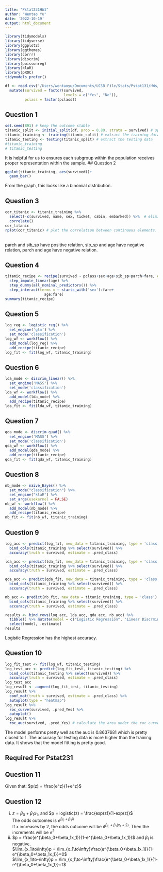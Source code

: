 ```yaml
---
title: "Pstat231HW3"
author: "Wentao Yu"
date: '2022-10-19'
output: html_document
---
```

```r
library(tidymodels)
library(tidyverse)
library(ggplot2)
library(ggthemes)
library(corrr)
library(discrim)
library(poissonreg)
library(klaR)
library(pROC)
tidymodels_prefer()
```

```r
df <- read.csv('/Users/wentaoyu/Documents/UCSB File/Stats/Pstat131/HWs/homework-3/data/titanic.csv') %>%
  mutate(survived = factor(survived, 
                           levels = c("Yes", "No")),
         pclass = factor(pclass))
```
## Question 1
```r
set.seed(891) # keep the outcome stable
titanic_split <- initial_split(df, prop = 0.80, strata = survived) # split the data and stratified on survived
titanic_training <- training(titanic_split) # extract the training data
titanic_testing <- testing(titanic_split) # extract the testing data
#titanic_training
# titanic_testing
```
It is helpful for us to ensures each subgroup within the population receives proper representation within the sample.
## Question 2
```r
ggplot(titanic_training, aes(survived))+
  geom_bar()
```
From the graph, this looks like a binomial distribution. 

## Question 3
```r
cor_titanic <- titanic_training %>% 
  select(-c(survived, name, sex, ticket, cabin, embarked)) %>%  # eliminate chr type elements
  correlate()
cor_titanic
rplot(cor_titanic) # plot the correlation between continuous elements. 
```
\
parch and sib_sp have positive relation, sib_sp and age have negative relation, parch and age have negative relation. 
 

## Question 4
```r
titanic_recipe <- recipe(survived ~ pclass+sex+age+sib_sp+parch+fare, data = titanic_training) %>%
  step_impute_linear(age) %>%
  step_dummy(all_nominal_predictors()) %>% 
  step_interact(terms = ~ starts_with('sex'):fare+
                  age:fare)
summary(titanic_recipe)
```
## Question 5
```r
log_reg <- logistic_reg() %>% 
  set_engine('glm') %>% 
  set_mode('classification')
log_wf <- workflow() %>% 
  add_model(log_reg) %>% 
  add_recipe(titanic_recipe)
log_fit <- fit(log_wf, titanic_training)
```
## Question 6
```r
lda_mode <- discrim_linear() %>% 
  set_engine('MASS') %>% 
  set_mode('classification')
lda_wf <- workflow() %>% 
  add_model(lda_mode) %>% 
  add_recipe(titanic_recipe)
lda_fit <- fit(lda_wf, titanic_training)
```
## Question 7
```r
qda_mode <- discrim_quad() %>% 
  set_engine('MASS') %>% 
  set_mode('classification')
qda_wf <- workflow() %>% 
  add_model(qda_mode) %>% 
  add_recipe(titanic_recipe)
qda_fit <- fit(qda_wf, titanic_training)
```
## Question 8
```r
nb_mode <- naive_Bayes() %>% 
  set_mode("classification") %>% 
  set_engine("klaR") %>% 
  set_args(usekernel = FALSE) 
nb_wf <- workflow() %>% 
  add_model(nb_mode) %>% 
  add_recipe(titanic_recipe)
nb_fit <- fit(nb_wf, titanic_training)
```
## Question 9 
```r
log_acc <- predict(log_fit, new_data = titanic_training, type = 'class') %>% 
  bind_cols(titanic_training %>% select(survived)) %>% 
  accuracy(truth = survived, estimate = .pred_class)
```
```r
lda_acc <- predict(lda_fit, new_data = titanic_training, type = 'class') %>% 
  bind_cols(titanic_training %>% select(survived)) %>% 
  accuracy(truth = survived, estimate = .pred_class)
```
```r
qda_acc <- predict(qda_fit, new_data = titanic_training, type = 'class') %>% 
  bind_cols(titanic_training %>% select(survived)) %>% 
  accuracy(truth = survived, estimate = .pred_class)
```
```r
nb_acc <- predict(nb_fit, new_data = titanic_training, type = 'class') %>% 
  bind_cols(titanic_training %>% select(survived)) %>% 
  accuracy(truth = survived, estimate = .pred_class)
```
```r
results <- bind_rows(log_acc, lda_acc, qda_acc, nb_acc) %>% 
  tibble() %>% mutate(model = c("Logistic Regression", "Linear Discrminant Analysis", "Quadratic Discrminant Analysis", "Naive-Bayes Analysis")) %>% 
  select(model, .estimate)
results
```
Logistic Regression has the highest accuracy. 

## Question 10
```r
log_fit_test <- fit(log_wf, titanic_testing)
log_test_acc <- predict(log_fit_test, titanic_testing) %>% 
  bind_cols(titanic_testing %>% select(survived)) %>% 
  accuracy(truth = survived, estimate = .pred_class)
log_test_acc
log_result <- augment(log_fit_test, titanic_testing)
log_result %>% 
  conf_mat(truth = survived, estimate = .pred_class) %>% 
  autoplot(type = "heatmap")
log_result %>% 
  roc_curve(survived, .pred_Yes) %>% 
  autoplot()
log_result %>% 
  roc_auc(survived, .pred_Yes) # calculate the area under the roc curve
```
The model performs pretty well as the auc is 0.8637681 which is pretty closed to 1. 
The accuracy for testing data is more higher than the training data. It shows that the model fitting is pretty good. 

## Required For Pstat231
## Question 11
Given that: $p(z) = \frac{e^z}{1+e^z}$\
\begin{equation}
p(1+e^z) = e^z\\
p+pe^z=e^z\\
(1-p)e^z=p\\
e^z=\frac{p}{1-p}\\
z = ln(\frac{p}{1-p})\\
z(p)=ln(\frac{p}{1-p})
\end{equation}

## Question 12
(i) $z = \beta_0+\beta_1x_1$, and $p = logistic(z) = \frac{exp(z)}{1-exp(z)}$\
The odds outcomes is $e^{\beta_0+\beta_1X}$\
If x increases by 2, the odds outcome will be $e^{\beta_0+\beta_1(x_1+2)}$. Then the increments will be $e^2$\
(ii) $p = \frac{e^{\beta_0+\beta_1x_1}}{1-e^{\beta_0+\beta_1x_1}}$ and $\beta_1$ is negative.\
$\lim_{x_1\to\infty}p = \lim_{x_1\to\infty}\frac{e^{\beta_0+\beta_1x_1}}{1-e^{\beta_0+\beta_1x_1}}=0$\
$\lim_{x_1\to-\infty}p = \lim_{x_1\to-\infty}\frac{e^{\beta_0+\beta_1x_1}}{1-e^{\beta_0+\beta_1x_1}}=1$



